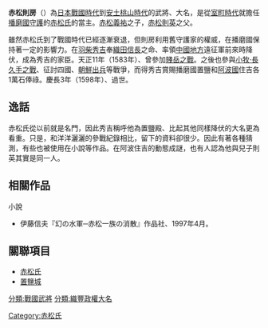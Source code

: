 {{japanese|japanese=赤松則房|kana=あかまつ のりふさ|romaji=Akamatsu Norifusa}}

'''赤松則房'''（{{bd|1559年||1598年||}}）為[[日本戰國時代|日本戰國時代]]到[[安土桃山時代|安土桃山時代]]的武將、大名，是從[[室町時代|室町時代]]就擔任[[播磨國|播磨國]][[守護|守護]]的[[赤松氏|赤松氏]]的當主。[[赤松義祐|赤松義祐]]之子，[[赤松則英|赤松則英]]之父。

雖然赤松氏到了戰國時代已經逐漸衰退，但則房利用舊守護家的權威，在播磨國保持著一定的影響力。在[[羽柴秀吉|羽柴秀吉]]奉[[織田信長|織田信長]]之命、率領[[中國地方|中國地方]]遠征軍前來時降伏，成為秀吉的家臣。天正11年（1583年）、曾參加[[賤岳之戰|賤岳之戰]]。之後也參與[[小牧·長久手之戰|小牧·長久手之戰]]、征討四國、[[朝鮮之役|朝鮮出兵]]等戰爭，而得秀吉賞賜播磨國置鹽和[[阿波國|阿波國]]住吉各1萬石俸祿。慶長3年（1598年）、過世。

==逸話==

赤松氏從以前就是名門，因此秀吉稱呼他為置鹽殿、比起其他同樣降伏的大名更為看重。只是，和洋洋灑灑的參戰紀錄相比，留下的資料卻很少。因此有著各種猜測，有些也被使用在小說等作品。在阿波住吉的動態成謎，也有人認為他與兒子則英其實是同一人。

==相關作品==

;小說
* 伊藤信夫『幻の水軍─赤松一族の消散』作品社、1997年4月。

==關聯項目==

*[[赤松氏|赤松氏]]
*[[置鹽城|置鹽城]]

{{赤松氏歷代當主|第13代|1570年 - 1598年}}

[[分類:戰國武將|分類:戰國武將]]
[[分類:織豐政權大名|分類:織豐政權大名]]
[[Category:赤松氏|Category:赤松氏]]